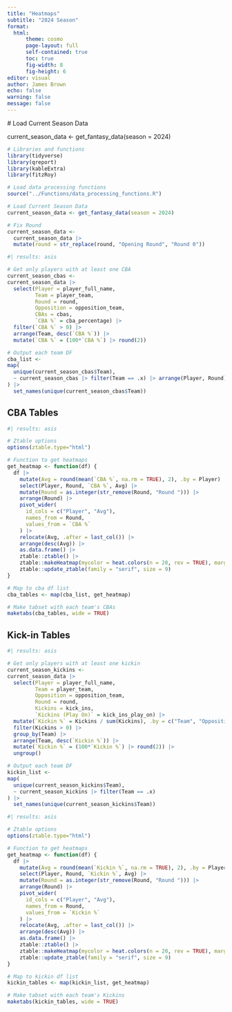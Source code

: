 ```yaml
---
title: "Heatmaps"
subtitle: "2024 Season"
format:
  html:
      theme: cosmo
      page-layout: full
      self-contained: true
      toc: true
      fig-width: 8
      fig-height: 6
editor: visual
author: James Brown
echo: false
warning: false
message: false
---
```


\# Load Current Season Data

current_season_data \<- get_fantasy_data(season = 2024)

```r
# Libraries and functions
library(tidyverse)
library(qreport)
library(kableExtra)
library(fitzRoy)

# Load data processing functions
source("../Functions/data_processing_functions.R")

# Load Current Season Data
current_season_data <- get_fantasy_data(season = 2024)

# Fix Round
current_season_data <-
  current_season_data |> 
  mutate(round = str_replace(round, "Opening Round", "Round 0"))
```

```r
#| results: asis

# Get only players with at least one CBA
current_season_cbas <-
current_season_data |>
  select(Player = player_full_name,
         Team = player_team,
         Round = round,
         Opposition = opposition_team,
         CBAs = cbas,
         `CBA %` = cba_percentage) |> 
  filter(`CBA %` > 0) |> 
  arrange(Team, desc(`CBA %`)) |> 
  mutate(`CBA %` = (100*`CBA %`) |> round(2))

# Output each team DF
cba_list <-
map(
  unique(current_season_cbas$Team),
  ~ current_season_cbas |> filter(Team == .x) |> arrange(Player, Round)
) |> 
  set_names(unique(current_season_cbas$Team))
```

## CBA Tables

```r
#| results: asis

# Ztable options
options(ztable.type="html")

# Function to get heatmaps
get_heatmap <- function(df) {
  df |>
    mutate(Avg = round(mean(`CBA %`, na.rm = TRUE), 2), .by = Player) |>
    select(Player, Round, `CBA %`, Avg) |>
    mutate(Round = as.integer(str_remove(Round, "Round "))) |>
    arrange(Round) |>
    pivot_wider(
      id_cols = c("Player", "Avg"),
      names_from = Round,
      values_from = `CBA %`
    ) |>
    relocate(Avg, .after = last_col()) |>
    arrange(desc(Avg)) |>
    as.data.frame() |> 
    ztable::ztable() |> 
    ztable::makeHeatmap(mycolor = heat.colors(n = 20, rev = TRUE), margin = 2, changeColor = FALSE, reverse = TRUE) |> 
    ztable::update_ztable(family = "serif", size = 9)
}

# Map to cba df list
cba_tables <- map(cba_list, get_heatmap)

# Make tabset with each team's CBAs
maketabs(cba_tables, wide = TRUE)
```

## Kick-in Tables

```r
#| results: asis

# Get only players with at least one kickin
current_season_kickins <-
current_season_data |>
  select(Player = player_full_name,
         Team = player_team,
         Opposition = opposition_team,
         Round = round,
         Kickins = kick_ins,
         `Kickins (Play On)` = kick_ins_play_on) |>
  mutate(`Kickin %` = Kickins / sum(Kickins), .by = c("Team", "Opposition", "Round")) |> 
  filter(Kickins > 0) |> 
  group_by(Team) |> 
  arrange(Team, desc(`Kickin %`)) |> 
  mutate(`Kickin %` = (100*`Kickin %`) |> round(2)) |> 
  ungroup()

# Output each team DF
kickin_list <-
map(
  unique(current_season_kickins$Team),
  ~ current_season_kickins |> filter(Team == .x)
) |> 
  set_names(unique(current_season_kickins$Team))
```

```r
#| results: asis

# Ztable options
options(ztable.type="html")

# Function to get heatmaps
get_heatmap <- function(df) {
  df |>
    mutate(Avg = round(mean(`Kickin %`, na.rm = TRUE), 2), .by = Player) |>
    select(Player, Round, `Kickin %`, Avg) |>
    mutate(Round = as.integer(str_remove(Round, "Round "))) |>
    arrange(Round) |>
    pivot_wider(
      id_cols = c("Player", "Avg"),
      names_from = Round,
      values_from = `Kickin %`
    ) |>
    relocate(Avg, .after = last_col()) |>
    arrange(desc(Avg)) |>
    as.data.frame() |> 
    ztable::ztable() |> 
    ztable::makeHeatmap(mycolor = heat.colors(n = 20, rev = TRUE), margin = 2, changeColor = FALSE, reverse = TRUE) |> 
    ztable::update_ztable(family = "serif", size = 9)
}

# Map to kickin df list
kickin_tables <- map(kickin_list, get_heatmap)

# Make tabset with each team's Kickins
maketabs(kickin_tables, wide = TRUE)
```
